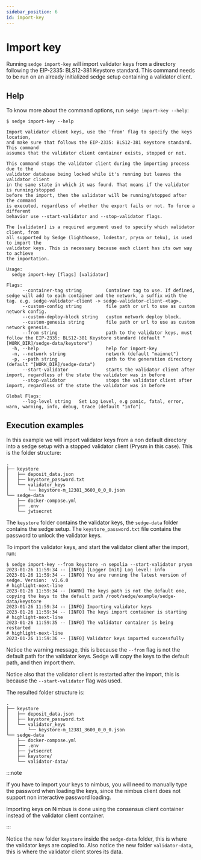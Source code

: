 ```yaml
---
sidebar_position: 6
id: import-key
---
```


# Import key

Running `sedge import-key` will import validator keys from a directory following
the EIP-2335: BLS12-381 Keystore standard. This command needs to be run on an already
initialized sedge setup containing a validator client.

## Help

To know more about the command options, run `sedge import-key --help`:

```
$ sedge import-key --help

Import validator client keys, use the 'from' flag to specify the keys location,
and make sure that follows the EIP-2335: BLS12-381 Keystore standard. This command
assumes that the validator client container exists, stopped or not.

This command stops the validator client during the importing process due to the
validator database being locked while it's running but leaves the validator client
in the same state in which it was found. That means if the validator is running/stopped
before the import, then the validator will be running/stopped after the command
is executed, regardless of whether the export fails or not. To force a different
behavior use --start-validator and --stop-validator flags.

The [validator] is a required argument used to specify which validator client, from
all supported by Sedge (lighthouse, lodestar, prysm or teku), is used to import the
validator keys. This is necessary because each client has its own way to achieve
the importation.

Usage:
  sedge import-key [flags] [validator]

Flags:
      --container-tag string         Container tag to use. If defined, sedge will add to each container and the network, a suffix with the tag. e.g. sedge-validator-client -> sedge-validator-client-<tag>.
      --custom-config string         file path or url to use as custom network config.
      --custom-deploy-block string   custom network deploy block.
      --custom-genesis string        file path or url to use as custom network genesis.
      --from string                  path to the validator keys, must follow the EIP-2335: BLS12-381 Keystore standard (default "[WORK_DIR]/sedge-data/keystore")
  -h, --help                         help for import-key
  -n, --network string               network (default "mainnet")
  -p, --path string                  path to the generation directory (default "[WORK_DIR]/sedge-data")
      --start-validator              starts the validator client after import, regardless of the state the validator was in before
      --stop-validator               stops the validator client after import, regardless of the state the validator was in before

Global Flags:
      --log-level string   Set Log Level, e.g panic, fatal, error, warn, warning, info, debug, trace (default "info")
```

## Execution examples

In this example we will import validator keys from a non default directory into
a sedge setup with a stopped validator client (Prysm in this case). This is the
folder structure:

```
.
├── keystore
│   ├── deposit_data.json
│   ├── keystore_password.txt
│   └── validator_keys
│       └── keystore-m_12381_3600_0_0_0.json
└── sedge-data
    ├── docker-compose.yml
    ├── .env
    └── jwtsecret
```

The `keystore` folder contains the validator keys, the `sedge-data` folder contains
the sedge setup. The `keystore_password.txt` file contains the password to unlock
the validator keys.

To import the validator keys, and start the validator client after the import, run:

```shell
$ sedge import-key --from keystore -n sepolia --start-validator prysm
2023-01-26 11:59:34 -- [INFO] [Logger Init] Log level: info
2023-01-26 11:59:34 -- [INFO] You are running the latest version of sedge. Version:  v1.6.0
# highlight-next-line
2023-01-26 11:59:34 -- [WARN] The keys path is not the default one, copying the keys to the default path /root/sedge/example/sedge-data/keystore
2023-01-26 11:59:34 -- [INFO] Importing validator keys
2023-01-26 11:59:34 -- [INFO] The keys import container is starting
# highlight-next-line
2023-01-26 11:59:35 -- [INFO] The validator container is being restarted
# highlight-next-line
2023-01-26 11:59:36 -- [INFO] Validator keys imported successfully
```

Notice the warning message, this is because the `--from` flag is not the default
path for the validator keys. Sedge will copy the keys to the default path, and
then import them.

Notice also that the validator client is restarted after the import, this is
because the `--start-validator` flag was used.

The resulted folder structure is:

```
.
├── keystore
│   ├── deposit_data.json
│   ├── keystore_password.txt
│   └── validator_keys
│       └── keystore-m_12381_3600_0_0_0.json
└── sedge-data
    ├── docker-compose.yml
    ├── .env
    ├── jwtsecret
    ├── keystore/
    └── validator-data/
```

:::note

If you have to import your keys to nimbus, you will need to manually type the password when loading the keys, since the nimbus client does not support non interactive password loading.

Importing keys on Nimbus is done using the consensus client container instead of the validator client container.

:::

Notice the new folder `keystore` inside the `sedge-data` folder, this is where
the validator keys are copied to. Also notice the new folder `validator-data`,
this is where the validator client stores its data.
